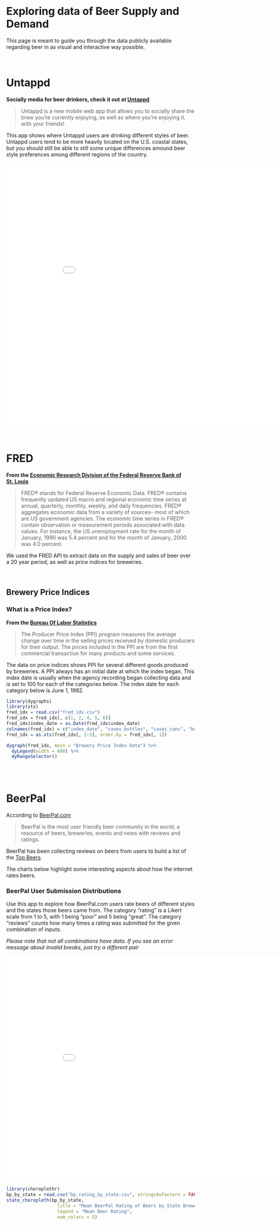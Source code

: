 <br>

# Exploring data of Beer Supply and Demand 

This page is meant to guide you through the data publicly available regarding
beer in as visual and interactive way possible. 

<br>

# Untappd

**Socially media for beer drinkers, check it out at [Untappd](https://untappd.com)**

> Untappd is a new mobile web app that allows you to socially share the brew you're currently enjoying, as well as where you're enjoying it, with your friends!

This app shows where Untappd users are drinking different styles of beer. 
Untappd users tend to be more heavily located on the U.S. coastal states, but you 
should still be able to still some unique differences amound beer style preferences 
among different regions of the country.  

<iframe src="./Capstone Dashboard/" style="border: 1px solid #FFF; width: 900px; height: 700px"></iframe>

<br>

# FRED

**From the [Economic Research Division of the Federal Reserve Bank of St. Louis](https://research.stlouisfed.org/docs/api/fred/fred.html)**

> FRED® stands for Federal Reserve Economic Data. FRED® contains frequently updated US macro and regional economic time series at annual, quarterly, monthly, weekly, and daily frequencies. FRED® aggregates economic data from a variety of sources- most of which are US government agencies. The economic time series in FRED® contain observation or measurement periods associated with data values. For instance, the US unemployment rate for the month of January, 1990 was 5.4 percent and for the month of January, 2000 was 4.0 percent.

We used the FRED API to extract data on the supply and sales of beer over a 20 year period,
as well as price indices for breweries.

<br>

## Brewery Price Indices

### What is a Price Index?

**From the [Bureau Of Labor Statistics](http://www.bls.gov/ppi/data.htmhttp://www.bls.gov/ppi/data.htm)**

> The Producer Price Index (PPI) program measures the average change over time in 
> the selling prices received by domestic producers for their output. The prices 
> included in the PPI are from the first commercial transaction for many products 
> and some services.

The data on price indices shows PPI for several different goods produced by breweries. 
A PPI always has an initial date at which the index began. 
This index date is usually when the agency recording began
collecting data and is set to 100 for each of the categories below. 
The index date for each category below is June 1, 1982.

```r
library(dygraphs)
library(xts)
fred_idx = read.csv("fred_idx.csv")
fred_idx = fred_idx[, c(1, 2, 4, 5, 6)]
fred_idx$index_date = as.Date(fred_idx$index_date)
colnames(fred_idx) = c("index_date", "cases_bottles", "cases_cans", "barrels_and_kegs", "overall")
fred_idx = as.xts(fred_idx[, 2:5], order.by = fred_idx[, 1])
```

```r
dygraph(fred_idx, main = "Brewery Price Index Data") %>%
  dyLegend(width = 600) %>%
  dyRangeSelector()
```

<br><br>

# BeerPal

According to [BeerPal.com](http://www.beerpal.com/)

> BeerPal is the most user friendly beer community in the world; a resource of beers, breweries, events and news with reviews and ratings.

BeerPal has been collecting reviews on beers from users to build a list of the 
[Top Beers](http://www.beerpal.com/Best-Beer.htm).

The charts below highlight some interesting aspects about how the internet rates beers.

### BeerPal User Submission Distributions 

Use this app to explore how BeerPal.com users rate beers of different styles and 
the states those beers came from. The category "rating" is a Likert scale from 1 to 5, 
with 1 being "poor" and 5 being "great". The category "reviews" counts how many times 
a rating was submitted for the given combination of inputs.  

*Please note that not all combinations have data. If you see an error message about invalid breaks, just try a different pair*  

<iframe src="./BeerPal/" style="border: 1px solid #FFF; width: 900px; height: 600px"></iframe>


```r
library(choroplethr)
bp_by_state = read.csv("bp_rating_by_state.csv", stringsAsFactors = FALSE)
state_choropleth(bp_by_state, 
                   title = "Mean BeerPal Rating of Beers by State Brewed In",
                   legend = "Mean Beer Rating",
                   num_colors = 5)
```


